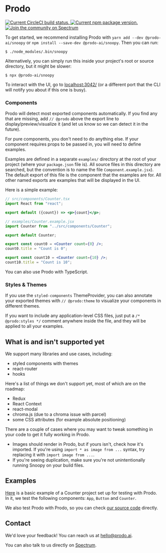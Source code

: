 # Prodo

<p className="mdx">
  <a href="https://circleci.com/gh/prodo-ai/snoopy/tree/master">
    <img
      src="https://circleci.com/gh/prodo-ai/snoopy/tree/master.svg?style=svg"
      alt="Current CircleCI build status."
    />
  </a>
  <a href="https://www.npmjs.org/package/@prodo-ai/snoopy">
    <img
      src="https://badge.fury.io/js/%40prodo-ai%2Fsnoopy.svg"
      alt="Current npm package version."
    />
  </a>
  <a href="https://spectrum.chat/snoopy">
    <img
      alt="Join the community on Spectrum"
      src="https://withspectrum.github.io/badge/badge.svg"
    />
  </a>
</p>

To get started, we recommend installing Prodo with `yarn add --dev @prodo-ai/snoopy` or `npm install --save-dev @prodo-ai/snoopy`. Then you can run:

```shell
$ ./node_modules/.bin/snoopy
```

Alternatively, you can simply run this inside your project's root or source directory, but it might be slower:

```shell
$ npx @prodo-ai/snoopy
```

To interact with the UI, go to [localhost:3042/][local snoopy] (or a different port that the CLI will notify you about if this one is busy).

### Components

Prodo will detect most exported components automatically.
If you find any that are missing, add `// @prodo` above the export line to
display/preview/visualize it (and let us know so we can detect it in the future).

For pure components, you don't need to do anything else. If your component requires
props to be passed in, you will need to define examples.

Examples are defined in a separate `examples/` directory at the root of your
project (where your `package.json` file is). All source files in this directory
are searched, but the convention is to name the file `Component.example.jsx`).
The default export of this file is the component that the examples are for. All
other named exports are examples that will be displayed in the UI.

Here is a simple example:

```jsx
// src/components/Counter.tsx
import React from "react";

export default ({count}) => <p>{count}</p>;
```

```jsx
// examples/Counter.example.jsx
import Counter from "../src/components/Counter";

export default Counter;

export const count0 = <Counter count={0} />;
count0.title = "Count is 0";

export const count10 = <Counter count={10} />;
count10.title = "Count is 10";
```

You can also use Prodo with TypeScript.

### Styles & Themes

If you use the `styled-components` ThemeProvider, you can also annotate your
exported themes with `// @prodo:theme` to visualize your components in different
themes.

If you want to include any application-level CSS files, just put a `/* @prodo:styles */` comment anywhere inside the file, and they will be applied to
all your examples.

## What is and isn't supported yet

We support many libraries and use cases, including:

- styled components with themes
- react-router
- hooks

Here's a list of things we don't support yet, most of which are on the roadmap:

- Redux
- React Context
- react-modal
- chroma.js (due to a chroma issue with parcel)
- some CSS attributes (for example absolute positioning)

There are a couple of cases where you may want to tweak something in your code
to get it fully working in Prodo.

- Images should render in Prodo, but if yours isn't, check how it's imported. If
  you're using `import * as image from ...` syntax, try replacing it with
  `import image from ...`.
- If you're seeing duplication, make sure you're not unintentionally running
  Snoopy on your build files.

## Examples

[Here](https://github.com/prodo-ai/snoopy/tree/master/examples/01-counter) is a
basic example of a Counter project set up for testing with Prodo. In it, we test
the following components: `App`, `Button` and `Counter`.

We also test Prodo with Prodo, so you can check [our source
code](https://github.com/prodo-ai/snoopy/tree/master/packages/ui/src) directly.

## Contact

We'd love your feedback! You can reach us at [hello@prodo.ai][].

You can also talk to us directly on [Spectrum][spectrum].

[hello@prodo.ai]: mailto:hello@prodo.ai
[local snoopy]: http://localhost:3042
[spectrum]: https://spectrum.chat/snoopy
